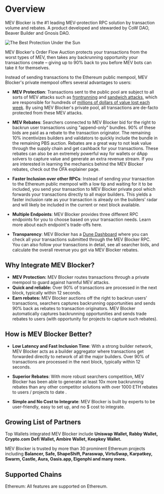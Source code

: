 # Overview

MEV Blocker is the #1 leading MEV-protection RPC solution by transaction volume and rebates. A product developed and stewarded by CoW DAO, Beaver Builder and Gnosis DAO.

![The Best Protection Under the Sun](/img/mevblocker/mevblocker_tagline.png)

MEV Blocker's Order Flow Auction protects your transactions from the worst types of MEV, then takes any backrunning opportunity your transactions create – giving up to 90% back to you before MEV bots can take it for themselves.

Instead of sending transactions to the Ethereum public mempool, MEV Blocker's private mempool offers several advantages to users:

* **MEV Protection**: Transactions sent to the public pool are subject to all sorts of MEV attacks such as [frontrunning](https://blog.cow.fi/what-is-frontrunning-b2641ad7af21) and [sandwich attacks](https://blog.cow.fi/what-is-a-sandwich-attack-and-how-can-you-protect-yourself-b101c9a9b9b3), which are responsible for hundreds of [millions of dollars of value lost each week](https://eigenphi.io/mev/ethereum/sandwich). By using MEV Blocker's private pool, all transactions are de-facto protected from these MEV attacks.

* **MEV Rebates**: Searchers connected to MEV Blocker bid for the right to backrun user transactions using "append-only" bundles. 90% of these bids are paid as a rebate to the transaction originator. The remaining 10% incentivizes builders and validators to quickly include the bundle in the remaining PBS auction. Rebates are a great way to not leak value through the supply chain and get cashback for your transactions. These rebates can also be an extremely powerful way for wallets or dApp solvers to capture value and generate an extra revenue stream. If you are interested in learning the mechanics behind the MEV Blocker rebates, check out the OFA explainer page.

* **Faster Inclusion over other RPCs**: Instead of sending your transaction to the Ethereum public mempool with a low tip and waiting for it to be included, you send your transaction to MEV Blocker private pool which forwards your transactions directly to all major builders. This yields a faster inclusion rate as your transaction is already on the builders' radar and will likely be included in the current or next block available.

* **Multiple Endpoints**: MEV Blocker provides three different RPC endpoints for you to choose based on your transaction needs. Learn more about each endpoint's trade-offs here. 

* **Transparency**: MEV Blocker has a [Dune Dashboard](https://dune.com/cowprotocol/mev-blocker)
where you can check all your transactions submitted through the MEV Blocker RPC. You can also follow your transactions  in detail, see all searcher bids, and calculate the overall revenue you got via MEV Blocker rebates.

## Why Integrate MEV Blocker?

* **MEV Protection:** MEV Blocker routes transactions through a private mempool to guard against harmful MEV attacks.
* **Quick and reliable:** Over 90% of transactions are processed in the next block, typically within 12 seconds.
* **Earn rebates:** MEV Blocker auctions off the right to backrun users' transactions, searchers captures backrunning opportunities and sends 90% back as rebates to transaction originators. MEV Blocker automatically captures backrunning opportunities and sends trade rebates to users (with opportunity for projects to capture such rebates).

## How is MEV Blocker Better?

* **Low Latency and Fast Inclusion Time**: With a strong builder network, MEV Blocker acts as a builder aggregator where transactions get forwarded directly to network of all the major builders. Over 90% of transactions are processed in the next block, typically within 12 seconds.

* **Superior Rebates**: With more robust searchers competition, MEV Blocker has been able to generate at least 10x more backrunning rebates than any other competitor solutions with over 1000 ETH rebates to users / projects to date .

* **Simple and No Cost to Integrate**: MEV Blocker is built by experts to be user-friendly, easy to set up, and no $ cost to integrate.

## Growing List of Partners

Top Wallets integrated MEV Blocker include **Uniswap Wallet, Rabby Wallet, Crypto.com Defi Wallet, Ambire Wallet, Keepkey Wallet.**

MEV Blocker is trusted by more than 30 prominent Ethereum projects including **Balancer, Safe, ShapeShift, Paraswap, VirtuSwap, Karpatkey, Swarm, Castle, Aura, Oasis.app, Eigenphi and many more.**

## Supported Chains

Ethereum: All features are supported on Ethereum.